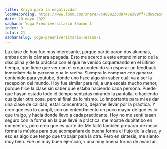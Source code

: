 ```yaml
---
title: Kriya para la negatividad
loomRecording: https://www.loom.com/share/7c4888236d8747e399ff73d69de5996b
date: 20 mayo 2022
sadhana: Yoga Preuniversitario Season 1
index: 3
total: 21
sadhanaslug: yoga-preuniversitario-season-1
---
```


La clase de hoy fue muy interesante, porque participaron dos alumnas, ambas con la cámara apagada. Esto me acercó a este entendimiento de la disciplina y de la práctica con el que he venido coqueteando en el último tiempo, que tiene que ver con el crear contenido sin esperar un feedback inmediato de la persona que lo recibe. Siempre lo comparo con generar contenido para youtube, donde uno hace algo sin saber cuál va a ser la recepción del mundo. Hoy fue similar para mi, a una escala mucho menor, porque hice la clase sin saber qué estaba haciendo cada persona. Puede que hayan estado todo el tiempo sentadas mirando la pantalla, o haciendo cualquier otra cosa, pero al final da lo mismo. Lo importante para mi es dar una clase de calidad, estar concentrado, dejarme llevar por la práctica. Y creo que eso lo cumplí, con un entendimiento un poco mayor de qué es lo que traigo, y hacia donde llevo a cada practicante. Hoy no me sentí taaan seguro con la forma en la que llevé la práctica, me mostré dubitatibo en momentos, pero creo que es parte de. Me faltó también preparar de mejor forma la música para que acompañara de buena forma el flujo de la clase, y eso es algo que tengo que trabajar para la otra. Pero en síntesis, me siento muy bien. Fue un muy buen ejercicio, y una muy buena forma de avanzar.
